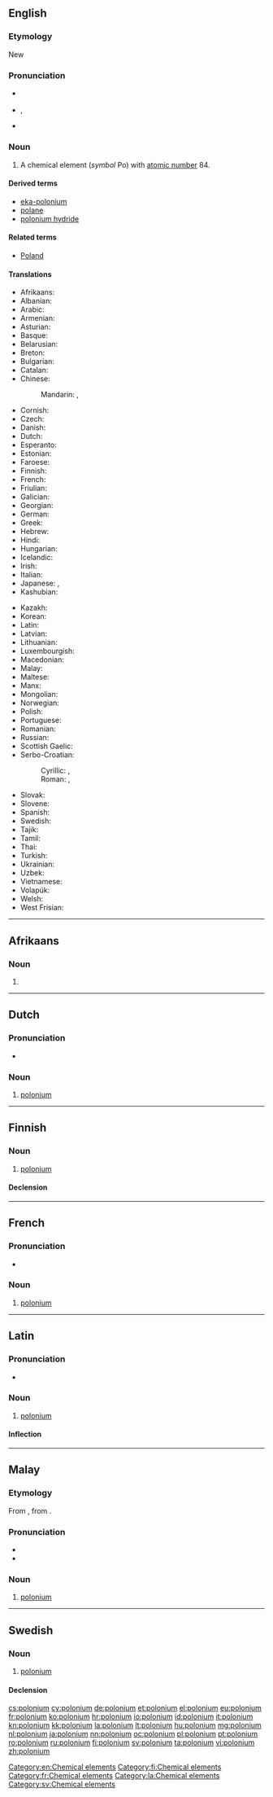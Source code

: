 {{also|Polonium}}
==English==

{{elements|Po|bismuth|Bi|astatine|At}}

===Etymology===
New {{etyl|la|en}} {{term|Polonia||Poland|lang=la}}

===Pronunciation===
* {{a|RP}} {{IPA|/pəˈləʊniəm/|lang=en}}
* {{a|US}} {{enPR|pəlōʹnēəm}}, {{IPA|/pəˈloʊniəm/|lang=en}}
* {{rhymes|əʊniəm|lang=en}}

===Noun===
{{en-noun|-}}
{{wikipedia}}

# A chemical element (''symbol'' Po) with [[atomic number]] 84.

====Derived terms====
* [[eka-polonium]]
* [[polane]]
* [[polonium hydride]]

====Related terms====
* [[Poland]]<!--after which polonium is named-->

====Translations====
{{trans-top|chemical element}}
* Afrikaans: {{t|af|polonium}}
* Albanian: {{t|sq|polonium}}
* Arabic: {{t|ar|بولونيوم|tr=bulúnyum|m}}
* Armenian: {{t|hy|պոլոնիում|tr=polonium}}
* Asturian: {{t|ast|poloniu|m}}
* Basque: {{t|eu|polonioa}}
* Belarusian: {{t|be|палонiй|tr=palónij|m}}
* Breton: {{t|br|poloniom}}
* Bulgarian: {{t|bg|полоний|m|tr=polónij}}
* Catalan: {{t|ca|poloni|m}}
* Chinese:
*: Mandarin: {{t+|cmn|釙|sc=Hani}}, {{t+|cmn|钋|tr=pō|sc=Hani}}
* Cornish: {{t|kw|polonyum}}
* Czech: {{t+|cs|polonium}}
* Danish: {{t|da|polonium}}
* Dutch: {{t+|nl|polonium|n}}
* Esperanto: {{t|eo|polonio}}
* Estonian: {{t|et|poloonium}}
* Faroese: {{t|fo|polonium}}
* Finnish: {{t+|fi|polonium}}
* French: {{t+|fr|polonium|m}}
* Friulian: {{t|fur|poloni}}
* Galician: {{t+|gl|polonio|m}}
* Georgian: {{t|ka|პოლონიუმი|tr=poloniumi}}
* German: {{t+|de|Polonium|n}}
* Greek: {{t+|el|πολώνιο|n|tr=polónio}}
* Hebrew: {{t+|he|פולוניום|tr=polonyum}}
* Hindi: {{t|hi|तोयातु|tr=toyaatu|sc=Deva}}
* Hungarian: {{t+|hu|polónium}}
* Icelandic: {{t+|is|pólon}}
* Irish: {{t|ga|polóiniam}}
* Italian: {{t+|it|polonio|m}}
* Japanese: {{t+|ja|ポロニウム|tr=poroniumu}}, {{t|ja|釙|sc=Jpan}}
* Kashubian: {{t|csb|pòlón}}
{{trans-mid}}
* Kazakh: {{t|kk|полоний|tr=polonii|sc=Cyrl}}
* Korean: {{t+|ko|폴로늄|tr=pollonyum}}
* Latin: {{t+|la|polonium}}
* Latvian: {{t|lv|polonijs}}
* Lithuanian: {{t+|lt|polonis}}
* Luxembourgish: {{t|lb|Polonium}}
* Macedonian: {{t|mk|полониум|tr=polónium|m}}
* Malay: {{t|ms|polonium}}
* Maltese: {{t|mt|polonju}}
* Manx: {{t|gv|polonium}}
* Mongolian: {{t|mn|полони|tr=poloni}}
* Norwegian: {{t|no|polonium}}
* Polish: {{t+|pl|polon|m}}
* Portuguese: {{t+|pt|polónio|m}}
* Romanian: {{t+|ro|poloniu|n}}
* Russian: {{t+|ru|полоний|m|tr=polónij}}
* Scottish Gaelic: {{t|gd|polòiniam}}
* Serbo-Croatian:
*: Cyrillic: {{t|sh|полониjум|m}}, {{t|sh|полониj|m}}
*: Roman: {{t|sh|polonijum|m}}, {{t+|sh|polonij|m}}
* Slovak: {{t|sk|polonium}}
* Slovene: {{t+|sl|polonij}}
* Spanish: {{t+|es|polonio|m}}
* Swedish: {{t+|sv|polonium|n}}
* Tajik: {{t|tg|poloni'}}
* Tamil: {{t|ta|அனலியம்|tr=analiyam}}
* Thai: {{t|th|พอโลเนียม|tr=pholōniam}}
* Turkish: {{t+|tr|polonyum}}
* Ukrainian: {{t|uk|полонiй|tr=polónij|m}}
* Uzbek: {{t|uz|полоний|tr=poloniy|sc=Cyrl}}
* Vietnamese: {{t|vi|poloni}}
* Volapük: {{t+|vo|polonin}}
* Welsh: {{t+|cy|poloniwm}}
* West Frisian: {{t|fy|polonium}}
{{trans-bottom}}

[[Category:en:Chemical elements]]

----

==Afrikaans==
{{elements|Po|bismut|Bi|astaat|At|lang=af}}

===Noun===
{{af-noun|-}}

# {{l|en|polonium}}

----

==Dutch==
{{wikipedia|lang=nl}}
{{elements|Po|bismut|Bi|astaat|At|lang=nl}}

===Pronunciation===
* {{audio|Nl-polonium.ogg|Audio|lang=nl}}

===Noun===
{{nl-noun|n|-|-}}

# [[#English|polonium]]

----

==Finnish==
{{wikipedia|lang=fi}}

===Noun===
{{fi-noun}}

# [[#English|polonium]]

====Declension====
{{fi-decl-risti|polonium|||a|i=0}}

[[Category:fi:Chemical elements]]

----

==French==
{{wikipedia|lang=fr}}

===Pronunciation===
* {{IPA|lang=fr|/pɔ.lɔ.njɔm/ }}

===Noun===
{{fr-noun|m|-}}

# [[#English|polonium]]

[[Category:fr:Chemical elements]]

----

==Latin==
{{wikipedia|lang=la}}

===Pronunciation===
* {{la-pronunc|polōnium}}

===Noun===
{{la-noun|polōnium|polonii|polōniī|n|second}}

# [[#English|polonium]]

====Inflection====
{{la-decl-2nd-N|polōni}}

[[Category:la:Chemical elements]]

----

==Malay==
{{wikipedia|lang=ms}}
{{elements|Po|timah wurung|Bi|astatin|At|lang=ms}}

===Etymology===
From {{etyl|en|ms}} {{term|polonium|lang=en}}, from {{etyl|la|ms}} {{term|Polonia|lang=la}}.

===Pronunciation===
* {{IPA|[poloniom]|[poloniəm]|[pəloniəm]|lang=ms}}
* {{rhymes|iom|jom|om|lang=ms}}

===Noun===
{{head|ms|noun}}

# [[#English|polonium]] {{gloss|chemical element}}

----

==Swedish==
{{wikipedia|lang=sv}}

===Noun===
{{sv-noun|n|-}}

# [[#English|polonium]]

====Declension====
{{sv-noun-unc-irreg-n|2=poloniumet}}

[[Category:sv:Chemical elements]]

[[cs:polonium]]
[[cy:polonium]]
[[de:polonium]]
[[et:polonium]]
[[el:polonium]]
[[eu:polonium]]
[[fr:polonium]]
[[ko:polonium]]
[[hr:polonium]]
[[io:polonium]]
[[id:polonium]]
[[it:polonium]]
[[kn:polonium]]
[[kk:polonium]]
[[la:polonium]]
[[lt:polonium]]
[[hu:polonium]]
[[mg:polonium]]
[[nl:polonium]]
[[ja:polonium]]
[[nn:polonium]]
[[oc:polonium]]
[[pl:polonium]]
[[pt:polonium]]
[[ro:polonium]]
[[ru:polonium]]
[[fi:polonium]]
[[sv:polonium]]
[[ta:polonium]]
[[vi:polonium]]
[[zh:polonium]]